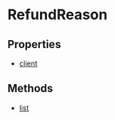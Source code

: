 
# RefundReason

## Properties

- [client](../../RefundReason/properties/js_sdk.admin.RefundReason.client/page.mdx)

## Methods

- [list](../../RefundReason/methods/js_sdk.admin.RefundReason.list/page.mdx)
